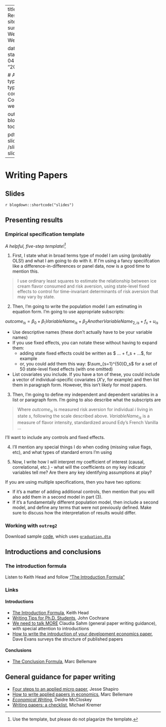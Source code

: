 

---
title: Week 13 - Research Week
sitetitle: Week 13
summary: "EC200 - Week 13 Research Week"

date: "2022-04-11"
start_date: "2022-04-18"
end_date: "2022-04-22"

  
  # Academic page type (do not modify).
type: docs
menu:
  content:
    parent: Course content
    weight: 13
    
output:
  blogdown::html_page:
    toc: true

pdf: /slides/rweek-slides.pdf
thumb: /slides/rweek-slides.png



---

# Writing Papers

## Slides

`r blogdown::shortcode("slides")`

## Presenting results


### Empirical specification template

*A helpful, five-step template!*[^1]

[^1]: Use the template, but please do not plagarize the template.



(1) First, I state what in broad terms type of model I am using (probably OLS!) and what I am going to do with it. If I'm using a fancy speciifcation like a difference-in-differences or panel data, now is a good time to mention this.

> I use ordinary least squares to estimate the relationship between ice cream flavor consumed and risk aversion, using state-level fixed effects to control for time-invariant determinants of risk aversion that may vary by state. 



(2) Then, I'm going to write the population model I am estimating in equation form. I'm going to use appropriate subscripts:

$outcome_{is} = \beta_0 + \beta_1 VariableName_{is} + \beta_2 AnotherVariableName_{2,is} + f_s + u_{is}$

- Use descriptive names (these don't actually have to be your variable names)
- If you use fixed effects, you can notate these without having to expand them: 
  - adding state fixed effects could be written as $ ... + f_s + ...$, for example
  - or, you could add them this way: $\sum_{s=1}^{50}D_s$ for a set of 50 state-level fixed effects (with one omitted)
- List covariates you include. If you have a ton of these, you could include a vector of individual-specific covariates ($X'\gamma$, for example) and then list them in paragraph form. However, this isn't likely for most papers.



(3) Then, I'm going to define my independent and dependent variables in a list or paragraph form. I'm going to also describe what the subscripts are

> Where $outcome_{is}$ is measured risk aversion for individual $i$ living in state $s$, following the scale described above. $VariableName_{is}$ is a measure of flavor intensity, standardized around Edy's French Vanilla ... 

I'll want to include any controls and fixed effects. 



(4) I'll mention any special things I do when coding (missing value flags, etc), and what types of standard errors I'm using 



(5) Now, I write how I will interpret my coefficient of interest (causal, correlational, etc.) - what will the coefficients on my key indicator variables tell me? Are there any key identifying assumptions at play? 

If you are using multiple specifications, then you have two options: 

- If it's a matter of adding additional controls, then mention that you will also add them in a second model in part (3). 
- If it's a fundamentally different population model, then include a second model, and define any terms that were not previously defined. Make sure to discuss how the interpretation of results would differ. 

### Working with `outreg2`

Download sample [code](../practice/EC200-12-02-example1.do), which uses [`graduation.dta`](../practice/graduation.dta)

## Introductions and conclusions 

### The introduction formula 
Listen to Keith Head and follow ["The Introduction Formula"](http://blogs.ubc.ca/khead/research/research-advice/formula)



### Links

#### Introductions

- [The Introduction Formula](http://blogs.ubc.ca/khead/research/research-advice/formula), Keith Head
- [Writing Tips for Ph.D. Students](https://static1.squarespace.com/static/5e6033a4ea02d801f37e15bb/t/5f62a398731cc06411b39f48/1600299928487/phd_paper_writing.pdf), John Cochrane
- [We need to talk MORE](https://macromomblog.com/2019/09/29/we-need-to-talk-more/) Claudia Sahm (general paper writing guidance), with special attention to introductions
- [How to write the introduction of your development economics paper](https://www.cgdev.org/blog/how-write-introduction-your-development-economics-paper), Dave Evans surveys the structure of published papers


#### Conclusions
- [The Conclusion Formula](http://marcfbellemare.com/wordpress/12060), Marc Bellemare

## General guidance for paper writing 
- [Four steps to an applied micro paper](https://www.brown.edu/Research/Shapiro/pdfs/foursteps.pdf), Jesse Shapiro
- [How to write applied papers in economics](http://marcfbellemare.com/wordpress/wp-content/uploads/2020/09/BellemareHowToPaperSeptember2020.pdf), Marc Bellemare
- [*Economical Writing*](http://www.deirdremccloskey.com/docs/pdf/Article_86.pdf), Deidre McCloskey
- [Writing papers: a checklist](https://static1.squarespace.com/static/55c143d9e4b0cb07521c6d17/t/5910bd1246c3c4fdbdf9976a/1494269202424/Kremer+on+writing+papers.pdf), Michael Kremer


